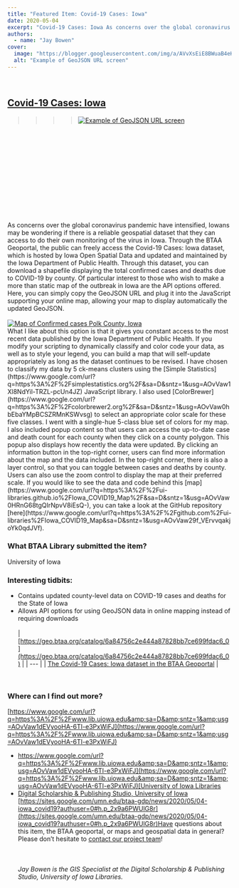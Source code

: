 ```yaml
---
title: "Featured Item: Covid-19 Cases: Iowa"
date: 2020-05-04
excerpt: "Covid-19 Cases: Iowa As concerns over the global coronavirus pandemic have intensified, Iowans may be wondering if there is a reliable geospatial dataset that they can access to do their own monitoring of the virus in Iowa."
authors:
  - name: "Jay Bowen"
cover:
  image: "https://blogger.googleusercontent.com/img/a/AVvXsEiE8BWuaB4eH46uPUJ0nNze0bz_Wl6TLDOy0EYJIKmNvAX8icNpLRuQqzeYH783USC7d0xL1J8gZjNftUgX9EGQvORluPRZs9lyFUJqShxwwxXgMUkICllP7CH5CVs5f7KMKvVQUomzP-sX2Xql0vwAxM0hG97-eNsxGs2M5Q1dhnxm-SWLVn9vt_xjZQ=w200-h173"
  alt: "Example of GeoJSON URL screen"
---
```


<br/>

## [Covid-19 Cases: Iowa](https://www.google.com/url?q=https%3A%2F%2Fgeo.btaa.org%2Fcatalog%2F6a84756c2e444a87828bb7ce699fdac6_0&amp;sa=D&amp;sntz=1&amp;usg=AOvVaw25pEPgJQZe_w6Uc3gSxD9w)

<blockquote><blockquote><blockquote><blockquote><a href="https://blogger.googleusercontent.com/img/a/AVvXsEiE8BWuaB4eH46uPUJ0nNze0bz_Wl6TLDOy0EYJIKmNvAX8icNpLRuQqzeYH783USC7d0xL1J8gZjNftUgX9EGQvORluPRZs9lyFUJqShxwwxXgMUkICllP7CH5CVs5f7KMKvVQUomzP-sX2Xql0vwAxM0hG97-eNsxGs2M5Q1dhnxm-SWLVn9vt_xjZQ"><img alt="Example of GeoJSON URL screen" src="https://blogger.googleusercontent.com/img/a/AVvXsEiE8BWuaB4eH46uPUJ0nNze0bz_Wl6TLDOy0EYJIKmNvAX8icNpLRuQqzeYH783USC7d0xL1J8gZjNftUgX9EGQvORluPRZs9lyFUJqShxwwxXgMUkICllP7CH5CVs5f7KMKvVQUomzP-sX2Xql0vwAxM0hG97-eNsxGs2M5Q1dhnxm-SWLVn9vt_xjZQ=w200-h173" title="Example of GeoJSON URL screen"/></a></blockquote></blockquote></blockquote></blockquote><br/><br/><br/><br/><br/><br/><br/><br/><br/><br/><br/><br/>As concerns over the global coronavirus pandemic have intensified, Iowans may be wondering if there is a reliable geospatial dataset that they can access to do their own monitoring of the virus in Iowa. Through the BTAA Geoportal, the public can freely access the Covid-19 Cases: Iowa dataset, which is hosted by Iowa Open Spatial Data and updated and maintained by the Iowa Department of Public Health. Through this dataset, you can download a shapefile displaying the total confirmed cases and deaths due to COVID-19 by county. Of particular interest to those who wish to make a more than static map of the outbreak in Iowa are the API options offered. Here, you can simply copy the GeoJSON URL and plug it into the JavaScript supporting your online map, allowing your map to display automatically the updated GeoJSON.<br/><br/><a href="https://blogger.googleusercontent.com/img/a/AVvXsEhE58f2pN150UJQ8ZkkGdIAjnVqGhlri2UmFZB0zHsJKKBe_hcnsfOH1xZRnM0e6jEsLa3PX60ejfi3izs1hlxT8jF8YYBozsfIB-3LVvR8ukjo1KHPtypja9G0ssOZh1fSkfZYJPaMalbIraVlu0c6WIOR50nwu8RJmB6ZyMmJ26xVYje1H929b5C92g"><img alt="Map of Confirmed cases Polk County, Iowa" src="https://blogger.googleusercontent.com/img/a/AVvXsEhE58f2pN150UJQ8ZkkGdIAjnVqGhlri2UmFZB0zHsJKKBe_hcnsfOH1xZRnM0e6jEsLa3PX60ejfi3izs1hlxT8jF8YYBozsfIB-3LVvR8ukjo1KHPtypja9G0ssOZh1fSkfZYJPaMalbIraVlu0c6WIOR50nwu8RJmB6ZyMmJ26xVYje1H929b5C92g=w400-h309" title="Map of Confirmed cases Polk County, Iowa"/></a><br/>What I like about this option is that it gives you constant access to the most recent data published by the Iowa Department of Public Health. If you modify your scripting to dynamically classify and color code your data, as well as to style your legend, you can build a map that will self-update appropriately as long as the dataset continues to be revised. I have chosen to classify my data by 5 ck-means clusters using the [Simple Statistics](https://www.google.com/url?q=https%3A%2F%2Fsimplestatistics.org%2F&amp;sa=D&amp;sntz=1&amp;usg=AOvVaw1Xl8NdYil-TRZL-pcUn4JZ) JavaScript library. I also used [ColorBrewer](https://www.google.com/url?q=https%3A%2F%2Fcolorbrewer2.org%2F&amp;sa=D&amp;sntz=1&amp;usg=AOvVaw0hbEbaYMpBCSZRMnKSWvsg) to select an appropriate color scale for these five classes. I went with a single-hue 5-class blue set of colors for my map. I also included popup content so that users can access the up-to-date case and death count for each county when they click on a county polygon. This popup also displays how recently the data were updated. By clicking an information button in the top-right corner, users can find more information about the map and the data included. In the top-right corner, there is also a layer control, so that you can toggle between cases and deaths by county. Users can also use the zoom control to display the map at their preferred scale. If you would like to see the data and code behind this [map](https://www.google.com/url?q=https%3A%2F%2Fui-libraries.github.io%2FIowa_COVID19_Map%2F&amp;sa=D&amp;sntz=1&amp;usg=AOvVaw0HRnG68tgQIrNpvV8iEsQ-), you can take a look at the GitHub repository [here](https://www.google.com/url?q=https%3A%2F%2Fgithub.com%2Fui-libraries%2FIowa_COVID19_Map&amp;sa=D&amp;sntz=1&amp;usg=AOvVaw29f_VErvvqakjoYk0qdJVf).<br/>

### What BTAA Library submitted the item?

University of Iowa

### Interesting tidbits:


- Contains updated county-level data on COVID-19 cases and deaths for the State of Iowa
- Allows API options for using GeoJSON data in online mapping instead of requiring downloads
<br/><br/>
| [https://geo.btaa.org/catalog/6a84756c2e444a87828bb7ce699fdac6_0](https://geo.btaa.org/catalog/6a84756c2e444a87828bb7ce699fdac6_0) |
| --- |
| [The Covid-19 Cases: Iowa dataset in the BTAA Geoportal](https://geo.btaa.org/catalog/6a84756c2e444a87828bb7ce699fdac6_0) |
<br/>

### Where can I find out more?

[https://www.google.com/url?q=https%3A%2F%2Fwww.lib.uiowa.edu&amp;sa=D&amp;sntz=1&amp;usg=AOvVaw1dEVyooHA-6TI-e3PxWiFJ](https://www.google.com/url?q=https%3A%2F%2Fwww.lib.uiowa.edu&amp;sa=D&amp;sntz=1&amp;usg=AOvVaw1dEVyooHA-6TI-e3PxWiFJ)
- [https://www.google.com/url?q=https%3A%2F%2Fwww.lib.uiowa.edu&amp;sa=D&amp;sntz=1&amp;usg=AOvVaw1dEVyooHA-6TI-e3PxWiFJ](https://www.google.com/url?q=https%3A%2F%2Fwww.lib.uiowa.edu&amp;sa=D&amp;sntz=1&amp;usg=AOvVaw1dEVyooHA-6TI-e3PxWiFJ)[University of Iowa Libraries](https://www.google.com/url?q=https%3A%2F%2Fwww.lib.uiowa.edu&amp;sa=D&amp;sntz=1&amp;usg=AOvVaw1dEVyooHA-6TI-e3PxWiFJ)
- [Digital Scholarship &amp; Publishing Studio, University of Iowa](https://www.lib.uiowa.edu/studio/)
<br/>[https://sites.google.com/umn.edu/btaa-gdp/news/2020/05/04-iowa_covid19?authuser=0#h.p_2x9a6PWUlG8r](https://sites.google.com/umn.edu/btaa-gdp/news/2020/05/04-iowa_covid19?authuser=0#h.p_2x9a6PWUlG8r)Have questions about this item, the BTAA geoportal, or maps and geospatial data in general? Please don’t hesitate to [contact our project team](https://geo.btaa.org/feedback)!<br/><br/><br/><br/>*Jay Bowen is the GIS Specialist at the Digital Scholarship &amp; Publishing Studio, University of Iowa Libraries.*  
<br/><br/><br/><br/><br/>
